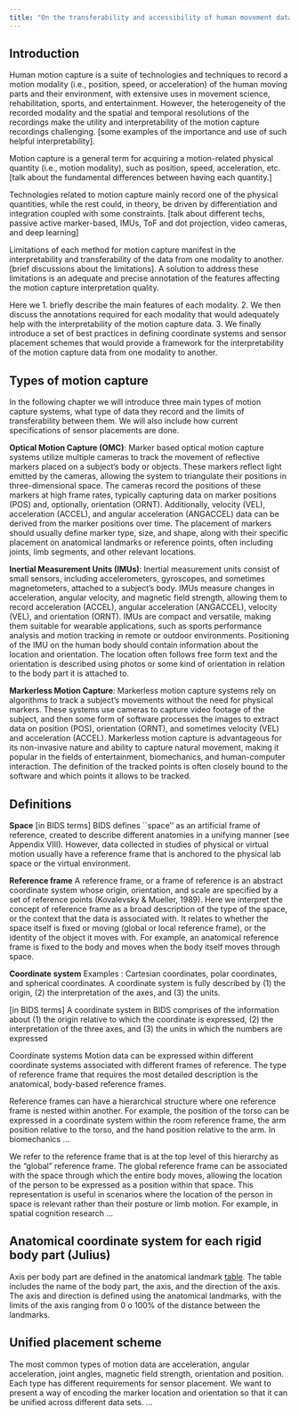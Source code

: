 ```yaml
---
title: "On the transferability and accessibility of human movement data"
---
```


## Introduction
Human motion capture is a suite of technologies and techniques to record a motion modality (i.e., position, speed, or acceleration) of the human moving parts and their environment, with extensive uses in movement science, rehabilitation, sports, and entertainment. However, the heterogeneity of the recorded modality and the spatial and temporal resolutions of the recordings make the utility and interpretability of the motion capture recordings challenging. [some examples of the importance and use of such helpful interpretability].

Motion capture is a general term for acquiring a motion-related physical quantity (i.e., motion modality), such as position, speed, acceleration, etc. [talk about the fundamental differences between having each quantity.]

Technologies related to motion capture mainly record one of the physical quantities, while the rest could, in theory, be driven by differentiation and integration coupled with some constraints. [talk about different techs, passive active marker-based, IMUs, ToF and dot projection, video cameras, and deep learning]

Limitations of each method for motion capture manifest in the interpretability and transferability of the data from one modality to another. [brief discussions about the limitations]. A solution to address these limitations is an adequate and precise annotation of the features affecting the motion capture interpretation quality. 

Here we 1. briefly describe the main features of each modality. 2. We then discuss the annotations required for each modality that would adequately help with the interpretability of the motion capture data. 3. We finally introduce a set of best practices in defining coordinate systems and sensor placement schemes that would provide a framework for the interpretability of the motion capture data from one modality to another.


## Types of motion capture
In the following chapter we will introduce three main types of motion capture systems, what type of data they record and the limits of transferability between them. We will also include how current specifications of sensor placements are done.

**Optical Motion Capture (OMC)**:
Marker based optical motion capture systems utilize multiple cameras to track the movement of reflective markers placed on a subject's body or objects. These markers reflect light emitted by the cameras, allowing the system to triangulate their positions in three-dimensional space. The cameras record the positions of these markers at high frame rates, typically capturing data on marker positions (POS) and, optionally, orientation (ORNT). Additionally, velocity (VEL), acceleration (ACCEL), and angular acceleration (ANGACCEL) data can be derived from the marker positions over time. The placement of markers should usually define marker type, size, and shape, along with their specific placement on anatomical landmarks or reference points, often including joints, limb segments, and other relevant locations. 

**Inertial Measurement Units (IMUs)**:
Inertial measurement units consist of small sensors, including accelerometers, gyroscopes, and sometimes magnetometers, attached to a subject's body. IMUs measure changes in acceleration, angular velocity, and magnetic field strength, allowing them to record acceleration (ACCEL), angular acceleration (ANGACCEL), velocity (VEL), and orientation (ORNT). IMUs are compact and versatile, making them suitable for wearable applications, such as sports performance analysis and motion tracking in remote or outdoor environments. Positioning of the IMU on the human body should contain information about the location and orientation. The location often follows free form text and the orientation is described using photos or some kind of orientation in relation to the body part it is attached to.

**Markerless Motion Capture**:
Markerless motion capture systems rely on algorithms to track a subject's movements without the need for physical markers. These systems use cameras to capture video footage of the subject, and then some form of software processes the images to extract data on position (POS), orientation (ORNT), and sometimes velocity (VEL) and acceleration (ACCEL). Markerless motion capture is advantageous for its non-invasive nature and ability to capture natural movement, making it popular in the fields of entertainment, biomechanics, and human-computer interaction. The definition of the tracked points is often closely bound to the software and which points it allows to be tracked.

## Definitions
**Space** 
[in BIDS terms] BIDS defines ``space''  as an artificial frame of reference, created to describe different anatomies in a unifying manner (see Appendix VIII). However, data collected in studies of physical or virtual motion usually have a reference frame that is anchored to the physical lab space or the virtual environment.  

**Reference frame**
A reference frame, or a frame of reference is an abstract coordinate system whose origin, orientation, and scale are specified by a set of reference points (Kovalevsky & Mueller, 1989). Here we interpret the concept of reference frame as a broad description of the type of the space, or the context that the data is associated with. It relates to whether the space itself is fixed or moving (global or local reference frame), or the identity of the object it moves with. For example, an anatomical reference frame is fixed to the body and moves when the body itself moves through space. 

**Coordinate system**
Examples : Cartesian coordinates, polar coordinates, and spherical coordinates.
A coordinate system is fully described by (1) the origin, (2) the interpretation of the axes, and (3) the units. 

[in BIDS terms] A coordinate system in BIDS comprises of the information about (1) the origin relative to which the coordinate is expressed, (2) the interpretation of the three axes, and (3) the units in which the numbers are expressed

Coordinate systems
Motion data can be expressed within different coordinate systems associated with different frames of reference. The type of reference frame that requires the most detailed description is the anatomical, body-based reference frames. 

Reference frames can have a hierarchical structure where one reference frame is nested within another. For example, the position of the torso can be expressed in a coordinate system within the room reference frame, the arm position relative to the torso, and the hand position relative to the arm. In biomechanics …

We refer to the reference frame that is at the top level of this hierarchy as the "global" reference frame. The global reference frame can be associated with the space through which the entire body moves, allowing the location of the person to be expressed as a position within that space. This representation is useful in scenarios where the location of the person in space is relevant rather than their posture or limb motion. For example, in spatial cognition research … 

## Anatomical coordinate system for each rigid body part (Julius)
Axis per body part are defined in the anatomical landmark [table](./anatomical_table.qmd). The table includes the name of the body part, the axis, and the direction of the axis. The axis and direction is defined using the anatomical landmarks, with the limits of the axis ranging from 0 o 100% of the distance between the landmarks.

## Unified placement scheme
The most common types of motion data are acceleration, angular acceleration, joint angles, magnetic field strength, orientation and position. Each type has different requirements for sensor placement. We want to present a way of encoding the marker location and orientation so that it can be unified across different data sets. …

